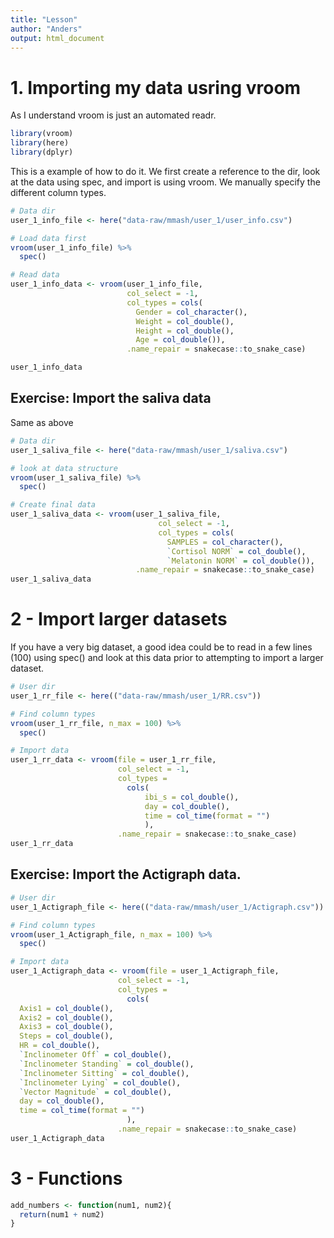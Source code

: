 ```yaml
---
title: "Lesson"
author: "Anders"
output: html_document
---
```


# 1. Importing my data usring vroom
As I understand vroom is just an automated readr. 

```r
library(vroom)
library(here)
library(dplyr)
```

This is a example of how to do it. We first create a reference to the dir, look at the data using spec, and import is using vroom. We manually specify the different column types.

```r
# Data dir
user_1_info_file <- here("data-raw/mmash/user_1/user_info.csv")

# Load data first
vroom(user_1_info_file) %>%
  spec()

# Read data
user_1_info_data <- vroom(user_1_info_file,
                          col_select = -1,
                          col_types = cols(
                            Gender = col_character(),
                            Weight = col_double(),
                            Height = col_double(),
                            Age = col_double()),
                          .name_repair = snakecase::to_snake_case)

user_1_info_data
```


## Exercise: Import the saliva data
Same as above
```r
# Data dir
user_1_saliva_file <- here("data-raw/mmash/user_1/saliva.csv")

# look at data structure
vroom(user_1_saliva_file) %>%
  spec()

# Create final data
user_1_saliva_data <- vroom(user_1_saliva_file,
                                 col_select = -1,
                                 col_types = cols(
                                   SAMPLES = col_character(),
                                   `Cortisol NORM` = col_double(),
                                   `Melatonin NORM` = col_double()),
                            .name_repair = snakecase::to_snake_case)
user_1_saliva_data
```

# 2 - Import larger datasets
If you have a very big dataset, a good idea could be to read in a few lines (100) using spec() and look at this data prior to attempting to import a larger dataset.


```r
# User dir
user_1_rr_file <- here(("data-raw/mmash/user_1/RR.csv"))

# Find column types
vroom(user_1_rr_file, n_max = 100) %>%
  spec()

# Import data
user_1_rr_data <- vroom(file = user_1_rr_file,
                        col_select = -1,
                        col_types = 
                          cols(
                              ibi_s = col_double(),
                              day = col_double(),
                              time = col_time(format = "")
                              ),
                        .name_repair = snakecase::to_snake_case)
user_1_rr_data
```
## Exercise: Import the Actigraph data.
```r
# User dir
user_1_Actigraph_file <- here(("data-raw/mmash/user_1/Actigraph.csv"))

# Find column types
vroom(user_1_Actigraph_file, n_max = 100) %>%
  spec()

# Import data
user_1_Actigraph_data <- vroom(file = user_1_Actigraph_file,
                        col_select = -1,
                        col_types = 
                          cols(
  Axis1 = col_double(),
  Axis2 = col_double(),
  Axis3 = col_double(),
  Steps = col_double(),
  HR = col_double(),
  `Inclinometer Off` = col_double(),
  `Inclinometer Standing` = col_double(),
  `Inclinometer Sitting` = col_double(),
  `Inclinometer Lying` = col_double(),
  `Vector Magnitude` = col_double(),
  day = col_double(),
  time = col_time(format = "")
                          ),
                        .name_repair = snakecase::to_snake_case)
user_1_Actigraph_data
```

# 3 - Functions

```r
add_numbers <- function(num1, num2){
  return(num1 + num2)
}
```

```r

```

